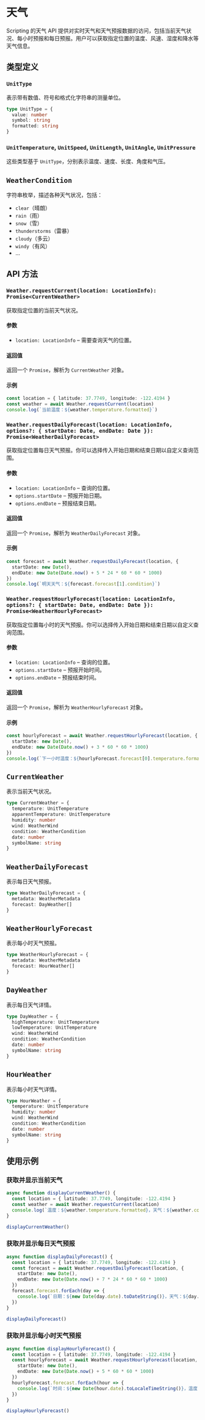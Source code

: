 # 天气 
        
Scripting 的天气 API 提供对实时天气和天气预报数据的访问，包括当前天气状况、每小时预报和每日预报。用户可以获取指定位置的温度、风速、湿度和降水等天气信息。

## 类型定义

### `UnitType`
表示带有数值、符号和格式化字符串的测量单位。

```ts
type UnitType = {
  value: number
  symbol: string
  formatted: string
}
```

### `UnitTemperature`, `UnitSpeed`, `UnitLength`, `UnitAngle`, `UnitPressure`
这些类型基于 `UnitType`，分别表示温度、速度、长度、角度和气压。


## `WeatherCondition`
字符串枚举，描述各种天气状况，包括：

- `clear`（晴朗）
- `rain`（雨）
- `snow`（雪）
- `thunderstorms`（雷暴）
- `cloudy`（多云）
- `windy`（有风）
- ...


## API 方法

### `Weather.requestCurrent(location: LocationInfo): Promise<CurrentWeather>`
获取指定位置的当前天气状况。

#### 参数
- `location: LocationInfo` – 需要查询天气的位置。

#### 返回值
返回一个 `Promise`，解析为 `CurrentWeather` 对象。

#### 示例
```ts
const location = { latitude: 37.7749, longitude: -122.4194 }
const weather = await Weather.requestCurrent(location)
console.log(`当前温度：${weather.temperature.formatted}`)
```


### `Weather.requestDailyForecast(location: LocationInfo, options?: { startDate: Date, endDate: Date }): Promise<WeatherDailyForecast>`
获取指定位置每日天气预报。你可以选择传入开始日期和结束日期以自定义查询范围。

#### 参数
- `location: LocationInfo` – 查询的位置。
- `options.startDate` – 预报开始日期。
- `options.endDate` – 预报结束日期。

#### 返回值
返回一个 `Promise`，解析为 `WeatherDailyForecast` 对象。

#### 示例
```ts
const forecast = await Weather.requestDailyForecast(location, {
  startDate: new Date(),
  endDate: new Date(Date.now() + 5 * 24 * 60 * 60 * 1000)
})
console.log(`明天天气：${forecast.forecast[1].condition}`)
```


### `Weather.requestHourlyForecast(location: LocationInfo, options?: { startDate: Date, endDate: Date }): Promise<WeatherHourlyForecast>`
获取指定位置每小时的天气预报。你可以选择传入开始日期和结束日期以自定义查询范围。

#### 参数
- `location: LocationInfo` – 查询的位置。
- `options.startDate` – 预报开始时间。
- `options.endDate` – 预报结束时间。

#### 返回值
返回一个 `Promise`，解析为 `WeatherHourlyForecast` 对象。

#### 示例
```ts
const hourlyForecast = await Weather.requestHourlyForecast(location, {
  startDate: new Date(),
  endDate: new Date(Date.now() + 3 * 60 * 60 * 1000)
})
console.log(`下一小时温度：${hourlyForecast.forecast[0].temperature.formatted}`)
```


## `CurrentWeather`
表示当前天气状况。

```ts
type CurrentWeather = {
  temperature: UnitTemperature
  apparentTemperature: UnitTemperature
  humidity: number
  wind: WeatherWind
  condition: WeatherCondition
  date: number
  symbolName: string
}
```


## `WeatherDailyForecast`
表示每日天气预报。

```ts
type WeatherDailyForecast = {
  metadata: WeatherMetadata
  forecast: DayWeather[]
}
```


## `WeatherHourlyForecast`
表示每小时天气预报。

```ts
type WeatherHourlyForecast = {
  metadata: WeatherMetadata
  forecast: HourWeather[]
}
```


## `DayWeather`
表示每日天气详情。

```ts
type DayWeather = {
  highTemperature: UnitTemperature
  lowTemperature: UnitTemperature
  wind: WeatherWind
  condition: WeatherCondition
  date: number
  symbolName: string
}
```


## `HourWeather`
表示每小时天气详情。

```ts
type HourWeather = {
  temperature: UnitTemperature
  humidity: number
  wind: WeatherWind
  condition: WeatherCondition
  date: number
  symbolName: string
}
```


## 使用示例

### 获取并显示当前天气
```ts
async function displayCurrentWeather() {
  const location = { latitude: 37.7749, longitude: -122.4194 }
  const weather = await Weather.requestCurrent(location)
  console.log(`温度：${weather.temperature.formatted}，天气：${weather.condition}`)
}

displayCurrentWeather()
```

### 获取并显示每日天气预报
```ts
async function displayDailyForecast() {
  const location = { latitude: 37.7749, longitude: -122.4194 }
  const forecast = await Weather.requestDailyForecast(location, {
    startDate: new Date(),
    endDate: new Date(Date.now() + 7 * 24 * 60 * 60 * 1000)
  })
  forecast.forecast.forEach(day => {
    console.log(`日期：${new Date(day.date).toDateString()}，天气：${day.condition}`)
  })
}

displayDailyForecast()
```

### 获取并显示每小时天气预报
```ts
async function displayHourlyForecast() {
  const location = { latitude: 37.7749, longitude: -122.4194 }
  const hourlyForecast = await Weather.requestHourlyForecast(location, {
    startDate: new Date(),
    endDate: new Date(Date.now() + 5 * 60 * 60 * 1000)
  })
  hourlyForecast.forecast.forEach(hour => {
    console.log(`时间：${new Date(hour.date).toLocaleTimeString()}，温度：${hour.temperature.formatted}`)
  })
}

displayHourlyForecast()
```
